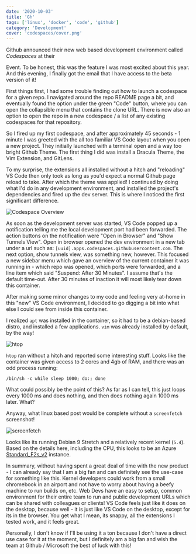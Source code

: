 ```yaml
---
date: '2020-10-03'
title: 'Gh'
tags: ['linux', 'docker', 'code', 'github']
category: 'Development'
cover: 'codespaces/cover.png'
---
```


Github announced their new web based development environment called _Codespaces_ at their

<ScreenshotLink
  url='https://github.blog/2020-05-06-new-from-satellite-2020-github-codespaces-github-discussions-securing-code-in-private-repositories-and-more/'
  text='Satellite 2020'
/>
Event. To be honest, this was the feature I was most excited about this year. And this evening, I finally
got the email that I have access to the beta version of it!

First things first, I had some trouble finding out how to launch a codespace for a given repo. I
navigated around the repo README page a bit, and eventually found the option under the green "Code"
button, where you can open the collapsible menu that contains the clone URL. There is now also an
option to open the repo in a new codespace / a list of any existing codespaces for that repository.

So I fired up my first codespace, and after approximately 45 seconds - 1 minute I was greeted with
the all too familiar VS Code layout when you open a new project. They initially launched with a
terminal open and a way too bright Github Theme. The first thing I did was install a Dracula Theme,
the Vim Extension, and GitLens.

To my surprise, the extensions all installed without a hitch and "reloading" VS Code then only took
as long as you'd expect a normal Github page reload to take. After which the theme was applied! I
continued by doing what I'd do in any development environment, and installed the project's
dependencies and fired up the dev server. This is where I noticed the first significant difference.

![Codespace Overview](/assets/blog/codespaces/codespace2.png)

As soon as the development server was started, VS Code popped up a notification telling me the local
development port had been forwarded. The action buttons on the notification were "Open in Browser"
and "Show Tunnels View". Open in browser opened the dev environment in a new tab under a url such
as: `[uuid].apps.codespaces.githubusercontent.com`. The next option, show tunnels view, was
something new, however. This focused a new sidebar menu which gave an overview of the current
container it was running in - which repo was opened, which ports were forwarded, and a line item
which said "Suspend: After 30 Minutes". I assume that's the default time-out. After 30 minutes of
inaction it will most likely tear down this container.

After making some minor changes to my code and feeling very at-home in this "new" VS Code
environment, I decided to go digging a bit into what else I could see from inside this container.

I realized `apt` was installed in the container, so it had to be a debian-based distro, and
installed a few applications. `vim` was already installed by default, by the way!

![htop](/assets/blog/codespaces/codespaces-htop.png)

`htop` ran without a hitch and reported some interesting stuff. Looks like the container was given
access to 2 cores and 4gb of RAM, and there was an odd process running:

```
/bin/sh -c while sleep 1000; do:; done
```

What could possibly be the point of this? As far as I can tell, this just loops every 1000 ms and
does nothing, and then does nothing again 1000 ms later. What?

Anyway, what linux based post would be complete without a `screenfetch` screenshot!

![screenfetch](/assets/blog/codespaces/codespaces-screenfetch.png)

Looks like its running Debian 9 Stretch and a relatively recent kernel (`5.4`). Based on the details
here, including the CPU, this looks to be an Azure
[Standard_F2s_v2](https://azure.microsoft.com/de-de/blog/fv2-vms-are-now-available-the-fastest-vms-on-azure/)
instance.

In summary, without having spent a great deal of time with the new product - I can already say that
I am a big fan and can definitely see the use-case for something like this. Kernel developers could
work from a small chromebook in an airport and not have to worry about having a beefy machine to run
builds on, etc. Web Devs have an easy to setup, common environment for their entire team to run and
public development URLs which can be shared with colleagues or clients! VS Code feels just like it
does on the desktop, because well - it is just like VS Code on the desktop, except for its in the
browser. You get what I mean, its snappy, all the extensions I tested work, and it feels great.

Personally, I don't know if I'll be using it a ton because I don't have a direct use case for it at
the moment, but I definitely am a big fan and wish the team at Github / Microsoft the best of luck
with this!
